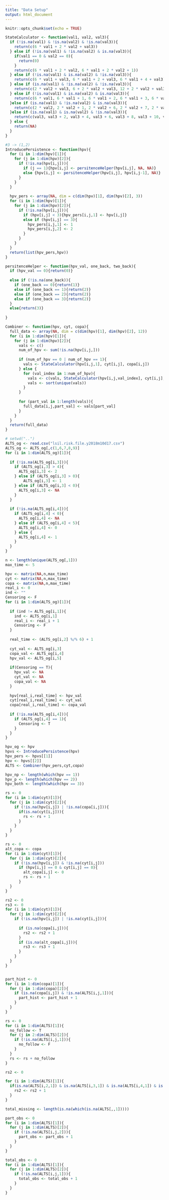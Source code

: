 ```yaml
---
title: "Data Setup"
output: html_document
---
```


```r
knitr::opts_chunk$set(echo = TRUE)
```

```r
StateCalculator <- function(val1, val2, val3){
  if (!is.na(val1) & !is.na(val2) & !is.na(val3)){
    return(c(6 * val1 + 2 * val2 + val3))
  } else if (!is.na(val1) & !is.na(val2) & is.na(val3)){
    if(val1 == 0 & val2 == 0){
      return(0)
    }
    return(c(6 * val1 + 2 * val2, 6 * val1 + 2 * val2 + 1))
  } else if (!is.na(val1) & is.na(val2) & !is.na(val3)){
    return(c(6 * val1 + val3, 6 * val1 + 2 + val3, 6 * val1 + 4 + val3))
  } else if (is.na(val1) & !is.na(val2) & !is.na(val3)){
    return(c(2 * val2 + val3, 6 + 2 * val2 + val3, 12 + 2 * val2 + val3))
  } else if (!is.na(val1) & is.na(val2) & is.na(val3)){
    return(c(6 * val1, 6 * val1 + 1, 6 * val1 + 2, 6 * val1 + 3, 6 * val1 + 4, 6 * val1 + 5))
  }else if (is.na(val1) & !is.na(val2) & is.na(val3)){
    return(c(2 * val2, 2 * val2 + 1, 2 * val2 + 6, 2 * val2 + 7, 2 * val2 + 12, 2 * val2 + 13))
  }else if (is.na(val1) & is.na(val2) & !is.na(val3)){
    return(c(val3, val3 + 2, val3 + 4, val3 + 6, val3 + 8, val3 + 10, val3 + 12, val3 + 14, val3 + 16))
  } else {
    return(NA)
  }
}

```

```r
#3 -> (1,2)
IntroducePersistence <- function(hpv){
  for (i in 1:dim(hpv)[1]){
    for (j in 1:dim(hpv)[2]){
      if (!is.na(hpv[i,j])){
        if (j == 1){hpv[i,j] <- persitenceHelper(hpv[i,j], NA, NA)}
        else {hpv[i,j] <- persitenceHelper(hpv[i,j], hpv[i,j-1], NA)}
      }
    }
  }
  
  hpv_pers <- array(NA, dim = c(dim(hpv)[1], dim(hpv)[2], 3))
  for (i in 1:dim(hpv)[1]){
    for (j in 1:dim(hpv)[2]){
      if (!is.na(hpv[i,j])){
        if (hpv[i,j] < 3){hpv_pers[i,j,1] <- hpv[i,j]}
        else if (hpv[i,j] == 3){
          hpv_pers[i,j,1] <- 1
          hpv_pers[i,j,2] <- 2
        }
      }
    }
  }
  return(list(hpv_pers,hpv))
}
```

```r
persitenceHelper <- function(hpv_val, one_back, two_back){
  if (hpv_val == 0){return(0)}
  
  else if (!is.na(one_back)){
    if (one_back == 0){return(1)}
    else if (one_back == 1){return(2)} 
    else if (one_back == 2){return(2)} 
    else if (one_back == 3){return(2)}
  }
  else{return(3)}
  
}
```

```r
Combiner <- function(hpv, cyt, copa){
  full_data <- array(NA, dim = c(dim(hpv)[1], dim(hpv)[2], 12))
  for (i in 1:dim(hpv)[1]){
    for (j in 1:dim(hpv)[2]){
      vals <- c()
      num_of_hpv <- sum(!is.na(hpv[i,j,]))
      
      if (num_of_hpv == 0 | num_of_hpv == 1){
        vals <- StateCalculator(hpv[i,j,1], cyt[i,j], copa[i,j])
      } else {
        for (val_index in 1:num_of_hpv){
          vals <- c(vals, StateCalculator(hpv[i,j,val_index], cyt[i,j], copa[i,j]))
          vals <- sort(unique(vals))
        }
      }
        
      for (part_val in 1:length(vals)){
        full_data[i,j,part_val] <- vals[part_val]
      }
    }
  }
  return(full_data)
}
```


```r
# setwd("..")
ALTS_og <- read.csv("lsil.risk.file.y2018m10d17.csv")
ALTS_og <- ALTS_og[,c(1,6,7,8,9)]
for (i in 1:dim(ALTS_og)[1]){
  
  if (!is.na(ALTS_og[i,3])){
    if (ALTS_og[i,3] > 4){
      ALTS_og[i,3] <- 2
    } else if (ALTS_og[i,3] > 0){
        ALTS_og[i,3] <- 1
    } else if (ALTS_og[i,3] < 0){
      ALTS_og[i,3] <- NA
    }
  }
  
  if (!is.na(ALTS_og[i,4])){
    if (ALTS_og[i,4] < 0){
      ALTS_og[i,4] <- NA
    } else if (ALTS_og[i,4] < 5){
      ALTS_og[i,4] <- 0
    } else {
      ALTS_og[i,4] <- 1
    }
  }
}

n <- length(unique(ALTS_og[,1]))
max_time <- 5

hpv <- matrix(NA,n,max_time)
cyt <- matrix(NA,n,max_time)
copa <- matrix(NA,n,max_time)
real_i <- 0
ind <- ""
Censoring <- F
for (i in 1:dim(ALTS_og)[1]){
  
  if (ind != ALTS_og[i,1]){
    ind <- ALTS_og[i,1]
    real_i <- real_i + 1
    Censoring <- F
  }
  
  real_time <- (ALTS_og[i,2] %/% 6) + 1 
  
  cyt_val <- ALTS_og[i,3]
  copa_val <- ALTS_og[i,4]
  hpv_val <- ALTS_og[i,5]
  
  if(Censoring == T){
    hpv_val <- NA
    cyt_val <- NA
    copa_val <- NA
  }
  
  hpv[real_i,real_time] <- hpv_val
  cyt[real_i,real_time] <- cyt_val
  copa[real_i,real_time] <- copa_val
  
  if (!is.na(ALTS_og[i,4])){
    if (ALTS_og[i,4] == 1){
      Censoring <- T
    }
  }
}

hpv_og <- hpv
hpvs <- IntroducePersistence(hpv)
hpv_pers <- hpvs[[1]]
hpv <- hpvs[[2]]
ALTS <- Combiner(hpv_pers,cyt,copa)

```

```r
hpv_np <- length(which(hpv == 1))
hpv_p <- length(which(hpv == 2))
hpv_both <- length(which(hpv == 3))
```

```r
rs <- 0 
for (i in 1:dim(cyt)[1]){
  for (j in 1:dim(cyt)[2]){
    if (!is.na(hpv[i,j]) | !is.na(copa[i,j])){
      if(is.na(cyt[i,j])){
        rs <- rs + 1
      }
    }
  }
}
```

```r
rs <- 0 
alt_copa <- copa
for (i in 1:dim(cyt)[1]){
  for (j in 1:dim(cyt)[2]){
    if (!is.na(hpv[i,j]) & !is.na(cyt[i,j]))
      if (hpv[i,j] == 0 & cyt[i,j] == 0){
        alt_copa[i,j] <- 0
        rs <- rs + 1
      }
  }
}

rs2 <- 0
rs3 <- 0
for (i in 1:dim(cyt)[1]){
  for (j in 1:dim(cyt)[2]){
    if (!is.na(hpv[i,j]) | !is.na(cyt[i,j])){
      
      if (is.na(copa[i,j])){
        rs2 <- rs2 + 1
      }
      if (is.na(alt_copa[i,j])){
        rs3 <- rs3 + 1
      }
    }
  }
}


part_hist <- 0
for (i in 1:dim(copa)[1]){
  for (j in 1:dim(copa)[2]){
    if (is.na(copa[i,j]) & !is.na(ALTS[i,j,1])){
      part_hist <- part_hist + 1
    }
  }
}


```

```r
rs <- 0
for (i in 1:dim(ALTS)[1]){
  no_follow <- T
  for (j in 2:dim(ALTS)[2]){
    if (!is.na(ALTS[i,j,1])){
      no_follow <- F
    }
  }
  rs <- rs + no_follow
}

rs2 <- 0 

for (i in 1:dim(ALTS)[1]){
  if(is.na(ALTS[i,2,1]) & is.na(ALTS[i,3,1]) & is.na(ALTS[i,4,1]) & is.na(ALTS[i,5,1])){
    rs2 <- rs2 + 1
  }
}

total_missing <- length(is.na(which(is.na(ALTS[,,1]))))

```

```r
part_obs <- 0
for (i in 1:dim(ALTS)[1]){
  for (j in 1:dim(ALTS)[2]){
    if (!is.na(ALTS[i,j,2])){
      part_obs <- part_obs + 1
    }
  }
}

total_obs <- 0
for (i in 1:dim(ALTS)[1]){
  for (j in 1:dim(ALTS)[2]){
    if (!is.na(ALTS[i,j,1])){
      total_obs <- total_obs + 1
    }
  }
}
```


